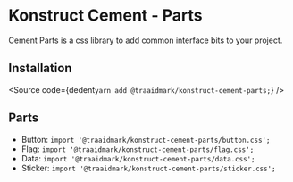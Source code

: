 
# Konstruct Cement - Parts

Cement Parts is a css library to add common interface bits to your project.

## Installation

<Source
  code={dedent`
    yarn add @traaidmark/konstruct-cement-parts;
  `}
/>

## Parts

* Button: `import '@traaidmark/konstruct-cement-parts/button.css';`
* Flag: `import '@traaidmark/konstruct-cement-parts/flag.css';`
* Data: `import '@traaidmark/konstruct-cement-parts/data.css';`
* Sticker: `import '@traaidmark/konstruct-cement-parts/sticker.css';`


